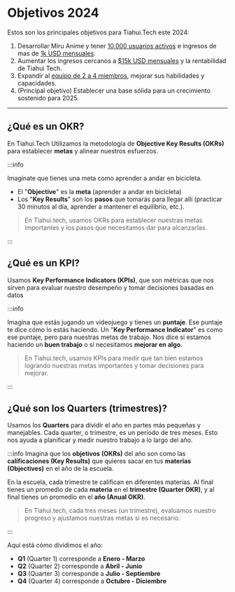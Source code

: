 
# Objetivos 2024

Estos son los principales objetivos para Tiahui.Tech este 2024:
1. Desarrollar Miru Anime y tener <u>10,000 usuarios activos</u> e ingresos de mas de <u>1k USD mensuales</u>.
2. Aumentar los ingresos cercanos a <u>$15k USD mensuales</u> y la rentabilidad de Tiahui Tech.
3. Expandir al <u>equipo de 2 a 4 miembros</u>, mejorar sus habilidades y capacidades.
4. (Principal objetivo) Establecer una base sólida para un crecimiento sostenido para 2025.

---

## ¿Qué es un OKR?

En Tiahui.Tech Utilizamos la metodología de **Objective Key Results (OKRs)** para establecer **metas** y alinear nuestros esfuerzos.
  
:::info

Imagínate que tienes una meta como aprender a andar en bicicleta.
- El "**Objective**" es la **meta** (aprender a andar en bicicleta)
- Los "**Key Results**" son los **pasos** que tomarás para llegar allí (practicar 30 minutos al día, aprender a mantener el equilibrio, etc.).

> En Tiahui.tech, usamos OKRs para establecer nuestras metas importantes y los pasos que necesitamos dar para alcanzarlas.

:::

## ¿Qué es un KPI?

Usamos **Key Performance Indicators (KPIs)**, que son métricas que nos sirven para evaluar nuestro desempeño y tomar decisiones basadas en datos

:::info

Imagina que estás jugando un videojuego y tienes un **puntaje**. Ese puntaje te dice cómo lo estás haciendo. Un "**Key Performance Indicator**" es como ese puntaje, pero para nuestras metas de trabajo. Nos dice si estamos haciendo un **buen trabajo** o si necesitamos **mejorar en algo**.

> En Tiahui.tech, usamos KPIs para medir qué tan bien estamos logrando nuestras metas importantes y tomar decisiones para mejorar.

:::

## ¿Qué son los Quarters (trimestres)?

Usamos los **Quarters** para dividir el año en partes más pequeñas y manejables. Cada quarter, o trimestre, es un período de tres meses. Esto nos ayuda a planificar y medir nuestro trabajo a lo largo del año.

:::info
Imagina que los **objetivos (OKRs)** del año son como las **calificaciones (Key Results)** que quieres sacar en tus **materias (Objectives)** en el año de la escuela.

En la escuela, cada trimestre te califican en diferentes materias. Al final tienes un promedio de cada **materia** en el **trimestre (Quarter OKR)**, y al final tienes un promedio en el **año (Anual OKR)**.

> En Tiahui.tech, cada tres meses (un trimestre), evaluamos nuestro progreso y ajustamos nuestras metas si es necesario.

:::

Aquí está cómo dividimos el año:
- **Q1** (Quarter 1) corresponde a **Enero - Marzo**
- **Q2** (Quarter 2) corresponde a **Abril - Junio**
- **Q3** (Quarter 3) corresponde a **Julio - Septiembre**
- **Q4** (Quarter 4) corresponde a **Octubre - Diciembre**

<DocCardList />
